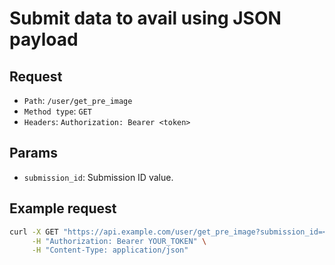 
# Submit data to avail using JSON payload

## Request

- `Path`: `/user/get_pre_image`
- `Method type`: `GET`
- `Headers`: `Authorization: Bearer <token>`

## Params

- `submission_id`: Submission ID value.

## Example request

```bash
curl -X GET "https://api.example.com/user/get_pre_image?submission_id=<SUBMISSION_ID>" \
     -H "Authorization: Bearer YOUR_TOKEN" \
     -H "Content-Type: application/json"
```